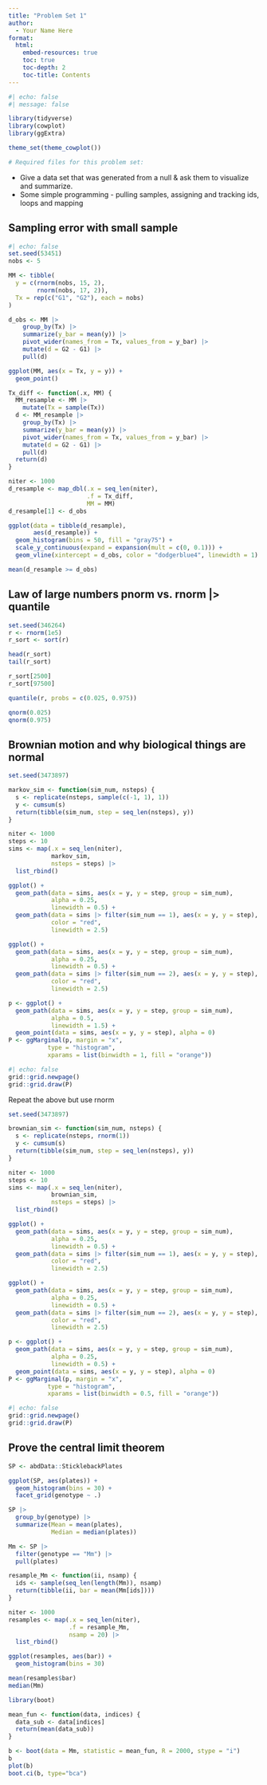 ```yaml
---
title: "Problem Set 1"
author:
  - Your Name Here
format: 
  html:
    embed-resources: true
    toc: true
    toc-depth: 2
    toc-title: Contents
---
```


```r
#| echo: false
#| message: false

library(tidyverse)
library(cowplot)
library(ggExtra)

theme_set(theme_cowplot())

# Required files for this problem set:

```

- Give a data set that was generated from a null & ask them to visualize and summarize.
- Some simple programming - pulling samples, assigning and tracking ids, loops and mapping

## Sampling error with small sample

```r
#| echo: false
set.seed(53451)
nobs <- 5

MM <- tibble(
  y = c(rnorm(nobs, 15, 2),
        rnorm(nobs, 17, 2)),
  Tx = rep(c("G1", "G2"), each = nobs)
)

d_obs <- MM |> 
    group_by(Tx) |> 
    summarize(y_bar = mean(y)) |> 
    pivot_wider(names_from = Tx, values_from = y_bar) |> 
    mutate(d = G2 - G1) |> 
    pull(d)

ggplot(MM, aes(x = Tx, y = y)) +
  geom_point()

Tx_diff <- function(.x, MM) {
  MM_resample <- MM |> 
    mutate(Tx = sample(Tx))
  d <- MM_resample |> 
    group_by(Tx) |> 
    summarize(y_bar = mean(y)) |> 
    pivot_wider(names_from = Tx, values_from = y_bar) |> 
    mutate(d = G2 - G1) |> 
    pull(d)
  return(d)
}

niter <- 1000
d_resample <- map_dbl(.x = seq_len(niter),
                      .f = Tx_diff,
                      MM = MM)
d_resample[1] <- d_obs

ggplot(data = tibble(d_resample),
       aes(d_resample)) +
  geom_histogram(bins = 50, fill = "gray75") +
  scale_y_continuous(expand = expansion(mult = c(0, 0.1))) +
  geom_vline(xintercept = d_obs, color = "dodgerblue4", linewidth = 1)

mean(d_resample >= d_obs)
```


## Law of large numbers pnorm vs. rnorm |> quantile

```r
set.seed(346264)
r <- rnorm(1e5)
r_sort <- sort(r)

head(r_sort)
tail(r_sort)

r_sort[2500]
r_sort[97500]

quantile(r, probs = c(0.025, 0.975))

qnorm(0.025)
qnorm(0.975)
```


## Brownian motion and why biological things are normal

```r
set.seed(3473897)

markov_sim <- function(sim_num, nsteps) {
  s <- replicate(nsteps, sample(c(-1, 1), 1))
  y <- cumsum(s)
  return(tibble(sim_num, step = seq_len(nsteps), y))
}

niter <- 1000
steps <- 10
sims <- map(.x = seq_len(niter),
            markov_sim,
            nsteps = steps) |> 
  list_rbind()

ggplot() +
  geom_path(data = sims, aes(x = y, y = step, group = sim_num),
            alpha = 0.25,
            linewidth = 0.5) +
  geom_path(data = sims |> filter(sim_num == 1), aes(x = y, y = step),
            color = "red",
            linewidth = 2.5)

ggplot() +
  geom_path(data = sims, aes(x = y, y = step, group = sim_num),
            alpha = 0.25,
            linewidth = 0.5) +
  geom_path(data = sims |> filter(sim_num == 2), aes(x = y, y = step),
            color = "red",
            linewidth = 2.5)

p <- ggplot() +
  geom_path(data = sims, aes(x = y, y = step, group = sim_num),
            alpha = 0.5,
            linewidth = 1.5) +
  geom_point(data = sims, aes(x = y, y = step), alpha = 0)
P <- ggMarginal(p, margin = "x",
           type = "histogram",
           xparams = list(binwidth = 1, fill = "orange"))
```

```r
#| echo: false
grid::grid.newpage()
grid::grid.draw(P)
```

Repeat the above but use rnorm

```r
set.seed(3473897)

brownian_sim <- function(sim_num, nsteps) {
  s <- replicate(nsteps, rnorm(1))
  y <- cumsum(s)
  return(tibble(sim_num, step = seq_len(nsteps), y))
}

niter <- 1000
steps <- 10
sims <- map(.x = seq_len(niter),
            brownian_sim,
            nsteps = steps) |> 
  list_rbind()

ggplot() +
  geom_path(data = sims, aes(x = y, y = step, group = sim_num),
            alpha = 0.25,
            linewidth = 0.5) +
  geom_path(data = sims |> filter(sim_num == 1), aes(x = y, y = step),
            color = "red",
            linewidth = 2.5)

ggplot() +
  geom_path(data = sims, aes(x = y, y = step, group = sim_num),
            alpha = 0.25,
            linewidth = 0.5) +
  geom_path(data = sims |> filter(sim_num == 2), aes(x = y, y = step),
            color = "red",
            linewidth = 2.5)

p <- ggplot() +
  geom_path(data = sims, aes(x = y, y = step, group = sim_num),
            alpha = 0.25,
            linewidth = 0.5) +
  geom_point(data = sims, aes(x = y, y = step), alpha = 0)
P <- ggMarginal(p, margin = "x",
           type = "histogram",
           xparams = list(binwidth = 0.5, fill = "orange"))

```

```r
#| echo: false
grid::grid.newpage()
grid::grid.draw(P)
```


## Prove the central limit theorem

```r
SP <- abdData::SticklebackPlates

ggplot(SP, aes(plates)) +
  geom_histogram(bins = 30) +
  facet_grid(genotype ~ .)

SP |> 
  group_by(genotype) |> 
  summarize(Mean = mean(plates),
            Median = median(plates))

Mm <- SP |> 
  filter(genotype == "Mm") |> 
  pull(plates)

resample_Mm <- function(ii, nsamp) {
  ids <- sample(seq_len(length(Mm)), nsamp)
  return(tibble(ii, bar = mean(Mm[ids])))
}

niter <- 1000
resamples <- map(.x = seq_len(niter),
                 .f = resample_Mm,
                 nsamp = 20) |> 
  list_rbind()

ggplot(resamples, aes(bar)) +
  geom_histogram(bins = 30)

mean(resamples$bar)
median(Mm)

```


```r
library(boot)

mean_fun <- function(data, indices) {
  data_sub <- data[indices]
  return(mean(data_sub))
}

b <- boot(data = Mm, statistic = mean_fun, R = 2000, stype = "i")
b
plot(b)
boot.ci(b, type="bca")
```

